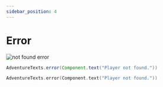```yaml
---
sidebar_position: 4
---
```



# Error

<img src="/img/messages/error_not_found.png" alt="not found error" />

<Tabs>

<TabItem value="java" label="Java">

```java
AdventureTexts.error(Component.text("Player not found."))
```

</TabItem>

<TabItem value="kotlin" label="Kotlin">

```kotlin
AdventureTexts.error(Component.text("Player not found."))
```

</TabItem>

</Tabs>
